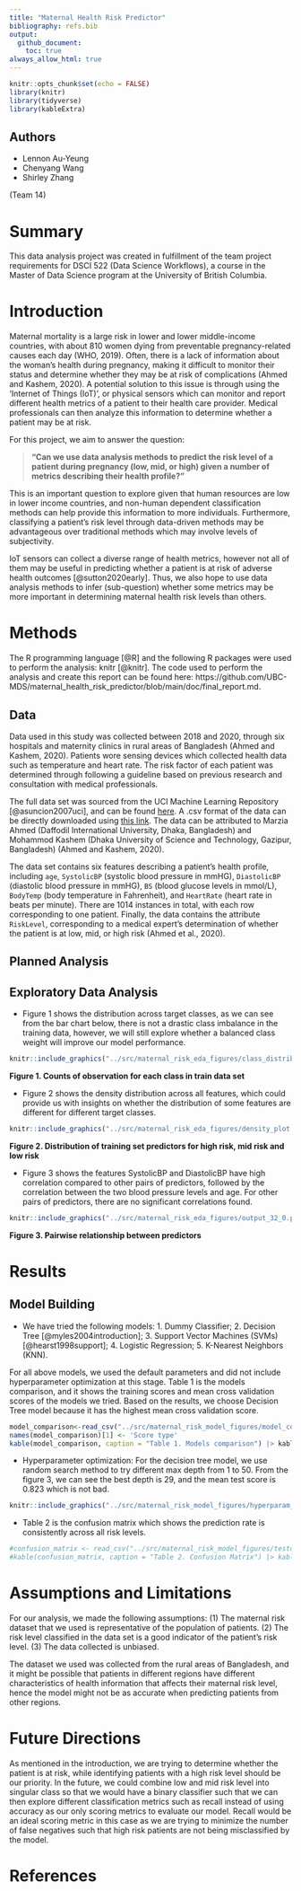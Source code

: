 ```yaml
---
title: "Maternal Health Risk Predictor"
bibliography: refs.bib
output: 
  github_document:
    toc: true
always_allow_html: true
---
```


```r
knitr::opts_chunk$set(echo = FALSE)
library(knitr)
library(tidyverse)
library(kableExtra)
```

## Authors

-   Lennon Au-Yeung
-   Chenyang Wang
-   Shirley Zhang

(Team 14)

# Summary

This data analysis project was created in fulfillment of the team project requirements for DSCI 522 (Data Science Workflows), a course in the Master of Data Science program at the University of British Columbia.

# Introduction

Maternal mortality is a large risk in lower and lower middle-income countries, with about 810 women dying from preventable pregnancy-related causes each day (WHO, 2019). Often, there is a lack of information about the woman's health during pregnancy, making it difficult to monitor their status and determine whether they may be at risk of complications (Ahmed and Kashem, 2020). A potential solution to this issue is through using the 'Internet of Things (IoT)', or physical sensors which can monitor and report different health metrics of a patient to their health care provider. Medical professionals can then analyze this information to determine whether a patient may be at risk.

For this project, we aim to answer the question:

> **"Can we use data analysis methods to predict the risk level of a patient during pregnancy (low, mid, or high) given a number of metrics describing their health profile?"**

This is an important question to explore given that human resources are low in lower income countries, and non-human dependent classification methods can help provide this information to more individuals. Furthermore, classifying a patient's risk level through data-driven methods may be advantageous over traditional methods which may involve levels of subjectivity.

IoT sensors can collect a diverse range of health metrics, however not all of them may be useful in predicting whether a patient is at risk of adverse health outcomes [@sutton2020early]. Thus, we also hope to use data analysis methods to infer (sub-question) whether some metrics may be more important in determining maternal health risk levels than others.

# Methods

The R programming language [@R] and the following R packages were used to perform the analysis: knitr [@knitr]. The code used to perform the analysis and create this report can be found here: https://github.com/UBC-MDS/maternal_health_risk_predictor/blob/main/doc/final_report.md.

## Data

Data used in this study was collected between 2018 and 2020, through six hospitals and maternity clinics in rural areas of Bangladesh (Ahmed and Kashem, 2020). Patients wore sensing devices which collected health data such as temperature and heart rate. The risk factor of each patient was determined through following a guideline based on previous research and consultation with medical professionals.

The full data set was sourced from the UCI Machine Learning Repository [@asuncion2007uci], and can be found [here](https://archive.ics.uci.edu/ml/datasets/Maternal+Health+Risk+Data+Set). A .csv format of the data can be directly downloaded using [this link](https://archive.ics.uci.edu/ml/machine-learning-databases/00639/Maternal%20Health%20Risk%20Data%20Set.csv). The data can be attributed to Marzia Ahmed (Daffodil International University, Dhaka, Bangladesh) and Mohammod Kashem (Dhaka University of Science and Technology, Gazipur, Bangladesh) (Ahmed and Kashem, 2020).

The data set contains six features describing a patient's health profile, including `age`, `SystolicBP` (systolic blood pressure in mmHG), `DiastolicBP` (diastolic blood pressure in mmHG), `BS` (blood glucose levels in mmol/L), `BodyTemp` (body temperature in Fahrenheit), and `HeartRate` (heart rate in beats per minute). There are 1014 instances in total, with each row corresponding to one patient. Finally, the data contains the attribute `RiskLevel`, corresponding to a medical expert's determination of whether the patient is at low, mid, or high risk (Ahmed et al., 2020).

## Planned Analysis

## Exploratory Data Analysis

-   Figure 1 shows the distribution across target classes, as we can see from the bar chart below, there is not a drastic class imbalance in the training data, however, we will still explore whether a balanced class weight will improve our model performance.


```r
knitr::include_graphics("../src/maternal_risk_eda_figures/class_distribution.png")
```
**Figure 1. Counts of observation for each class in train data set**

-   Figure 2 shows the density distribution across all features, which could provide us with insights on whether the distribution of some features are different for different target classes.


```r
knitr::include_graphics("../src/maternal_risk_eda_figures/density_plot.png")
```
**Figure 2. Distribution of training set predictors for high risk, mid risk and low risk**

-   Figure 3 shows the features SystolicBP and DiastolicBP have high correlation compared to other pairs of predictors, followed by the correlation between the two blood pressure levels and age. For other pairs of predictors, there are no significant correlations found.

```r
knitr::include_graphics("../src/maternal_risk_eda_figures/output_32_0.png")
```
**Figure 3. Pairwise relationship between predictors**

# Results

## Model Building

-   We have tried the following models: 1. Dummy Classifier; 2. Decision Tree [@myles2004introduction]; 3. Support Vector Machines (SVMs)[@hearst1998support]; 4. Logistic Regression; 5. K-Nearest Neighbors (KNN).

For all above models, we used the default parameters and did not include hyperparameter optimization at this stage. Table 1 is the models comparison, and it shows the training scores and mean cross validation scores of the models we tried. Based on the results, we choose Decision Tree model because it has the highest mean cross validation score.

```r
model_comparison<-read_csv("../src/maternal_risk_model_figures/model_comparison_table.csv",show_col_types = FALSE)
names(model_comparison)[1] <- 'Score type'
kable(model_comparison, caption = "Table 1. Models comparison") |> kableExtra::kable_styling(full_width = FALSE)
```

-   Hyperparameter optimization: For the decision tree model, we use random search method to try different max depth from 1 to 50. From the figure 3, we can see the best depth is 29, and the mean test score is 0.823 which is not bad.

```r
knitr::include_graphics("../src/maternal_risk_model_figures/hyperparam_plot.png")
```

-   Table 2 is the confusion matrix which shows the prediction rate is consistently across all risk levels.

```r
#confusion_matrix <- read_csv("../src/maternal_risk_model_figures/testdata_confusion_matrix.csv")
#kable(confusion_matrix, caption = "Table 2. Confusion Matrix") |> kableExtra::kable_styling(full_width = FALSE)
```

# Assumptions and Limitations

For our analysis, we made the following assumptions: (1) The maternal risk dataset that we used is representative of the population of patients. (2) The risk level classified in the data set is a good indicator of the patient's risk level. (3) The data collected is unbiased.

The dataset we used was collected from the rural areas of Bangladesh, and it might be possible that patients in different regions have different characteristics of health information that affects their maternal risk level, hence the model might not be as accurate when predicting patients from other regions. 

# Future Directions

As mentioned in the introduction, we are trying to determine whether the patient is at risk, while identifying patients with a high risk level should be our priority. In the future, we could combine low and mid risk level into singular class so that we would have a binary classifier such that we can then explore different classification metrics such as recall instead of using accuracy as our only scoring metrics to evaluate our model. Recall would be an ideal scoring metric in this case as we are trying to minimize the number of false negatives such that high risk patients are not being misclassified by the model.

# References
